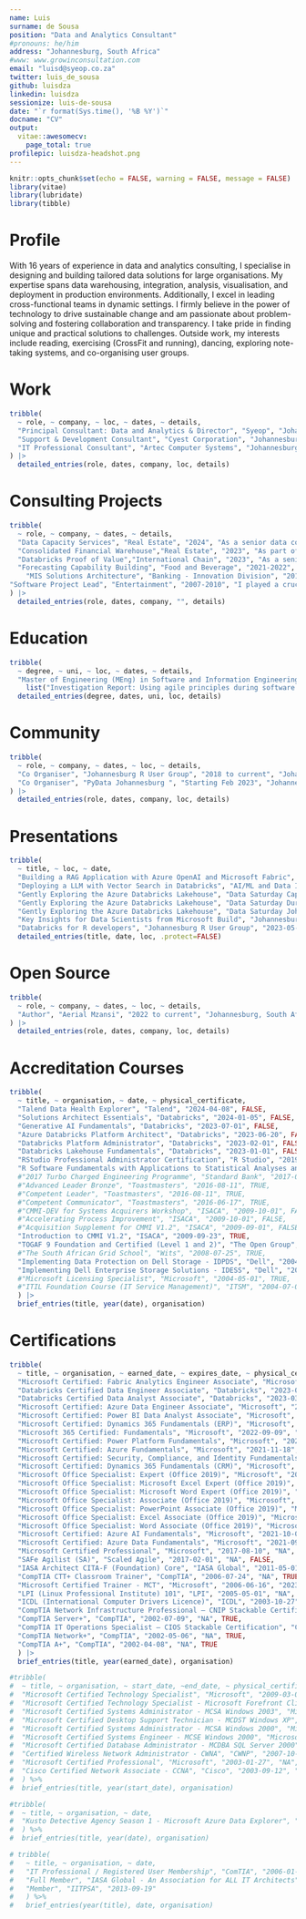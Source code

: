```yaml
---
name: Luis
surname: de Sousa
position: "Data and Analytics Consultant"
#pronouns: he/him
address: "Johannesburg, South Africa"
#www: www.growinconsultation.com
email: "luisd@syeop.co.za"
twitter: luis_de_sousa
github: luisdza
linkedin: luisdza
sessionize: luis-de-sousa
date: "`r format(Sys.time(), '%B %Y')`"
docname: "CV"
output:
  vitae::awesomecv:
    page_total: true
profilepic: luisdza-headshot.png
---
```


```r
knitr::opts_chunk$set(echo = FALSE, warning = FALSE, message = FALSE)
library(vitae)
library(lubridate)
library(tibble)
```

# Profile

With 16 years of experience in data and analytics consulting, I specialise in designing and building tailored data solutions for large organisations. My expertise spans data warehousing, integration, analysis, visualisation, and deployment in production environments. Additionally, I excel in leading cross-functional teams in dynamic settings. I firmly believe in the power of technology to drive sustainable change and am passionate about problem-solving and fostering collaboration and transparency. I take pride in finding unique and practical solutions to challenges. Outside work, my interests include reading, exercising (CrossFit and running), dancing, exploring note-taking systems, and co-organising user groups.

# Work

```r
tribble(
  ~ role, ~ company, ~ loc, ~ dates, ~ details,
  "Principal Consultant: Data and Analytics & Director", "Syeop", "Johannesburg, South Africa", "May. 2007 - Present", "I lead high-impact data and analytics initiatives across diverse sectors such as real estate, food and beverage, and banking. My managerial responsibilities encompass prospecting, negotiating, and overseeing business and project management. Additionally, I contribute to team development by recruiting, training, and mentoring staff. My technical expertise includes market analysis, consolidating financial data on cloud platforms, forecasting, and developing Management Information Systems (MIS) architectures. I have worked with various technologies in these projects, such as the Microsoft Data Platform, MySQL, Google BigQuery, Azure Databricks, and FiveTran. I am proficient in SQL, R, and Python.",
  "Support & Development Consultant", "Cyest Corporation", "Johannesburg, South Africa", "August 2004 - April 2007", "Before DevOps emerged, I served as a deployment automation engineer. I designed, developed, and managed a custom SQL replication framework using SSIS in this capacity. My responsibilities also included overseeing system upgrades, providing technical support, and implementing additional integrations. Throughout these projects, I extensively utilised Microsoft Data Platform and Microsoft BizTalk technologies.",
  "IT Professional Consultant", "Artec Computer Systems", "Johannesburg, South Africa", "July 2002 - July 2004", "My role involved providing technical support for applications, desktops, networks, and servers primarily in Microsoft environments. This included working with Microsoft technologies such as Windows 98, NT4, 2000, and 2003, as well as MS SQL Server and Exchange in clustered configurations. Beyond Microsoft technologies, I managed Cisco's LAN, WAN, and VOIP systems, worked with Interactive Voice Response (IVR) technologies, and maintained Dell & EMC hardware."
) |>
  detailed_entries(role, dates, company, loc, details)
```

# Consulting Projects

```r
tribble(
  ~ role, ~ company, ~ dates, ~ details,
  "Data Capacity Services", "Real Estate", "2024", "As a senior data consultant, I created data structures that allowed researchers to analyse South Africa's property markets for the CityMark report. I used MSSQL for data management and R for spatial analysis to generate insights across national and metropolitan areas.",
  "Consolidated Financial Warehouse","Real Estate", "2023", "As part of a two-person senior consulting team, we created and implemented a unified overview of the company's financial performance across all its entities. We used financial systems like Xero, JDE, and LOB applications. For this project, we employed FiveTran for data integration, BigQuery for data storage and analytics, Looker Studio for data visualisation, and Google Sheets for data sharing and collaboration.",
  "Databricks Proof of Value","International Chain", "2023", "As a senior consultant in a two-person team, I co-engineered and implemented a Databricks solution in the cloud for both development and production environments. This project involved using technologies such as Azure Databricks, Azure Data Lake Storage Gen2, Azure DevOps, KeyVault, Data Factory, and PowerBI.",
  "Forecasting Capability Building", "Food and Beverage", "2021-2022", "As the project lead and senior consultant on a two-person team, we developed and implemented an automated statistical forecasting system for SKUs within a valuable supply chain. For this initiative, we used R and Microsoft SQL Server.",
    "MIS Solutions Architecture", "Banking - Innovation Division", "2010-2020", "As the lead and senior consultant for a five-person team in the innovation business unit, I managed all Management Information. My responsibilities included reporting and analytics for various payment systems like domestic and cross-border remittances, e-wallets, mobile payments, and banking transactions conducted via the Internet, apps, ATMs, and USSD. I also oversaw the integration of third-party systems, point-of-sale devices, prepaid services, and transit products. Our efforts extended to regulatory reporting, fraud analytics, sanctions screening, and performance monitoring. We developed, maintained, and updated a data warehouse utilising the Microsoft Data Platform, employing technologies such as Microsoft SQL Server, Integration Services, Analysis Services, Reporting Services, and R.",
"Software Project Lead", "Entertainment", "2007-2010", "I played a crucial role in supporting and revamping a royalty calculation engine. This pivotal project involved developing a C# front-end to manage complex financial processes seamlessly integrated with the SAP ERP system. We utilised the Microsoft Data Platform and leveraged Microsoft BizTalk for seamless integration."
) |>
  detailed_entries(role, dates, company, "", details)
```

# Education

```r
tribble(
  ~ degree, ~ uni, ~ loc, ~ dates, ~ details,
  "Master of Engineering (MEng) in Software and Information Engineering", "Wits", "Johannesburg, South Africa", "2015", 
    list("Investigation Report: Using agile principles during software procurement in build versus buy decision-making.")) |>
  detailed_entries(degree, dates, uni, loc, details)
```

# Community

```r
tribble(
  ~ role, ~ company, ~ dates, ~ loc, ~ details,
  "Co Organiser", "Johannesburg R User Group", "2018 to current", "Johannesburg, South Africa", "This group serves as a platform for sharing knowledge, networking, and promoting the use of R in various statistical, data analysis, and programming endeavors within the Johannesburg area. https://www.rusergroup.co.za",
  "Co Organiser", "PyData Johannesburg ", "Starting Feb 2023", "Johannesburg, South Africa", "This local chapter of an international initiative focuses on nurturing community growth and engagement through Python and data science topics tailored to Johannesburg. https://www.pydata.co.za",
) |>
  detailed_entries(role, dates, company, loc, details)
```

# Presentations

```r
tribble(
  ~ title, ~ loc, ~ date,
  "Building a RAG Application with Azure OpenAI and Microsoft Fabric", "Data and AI Community Day Johannesburg", "2024-04-09",
  "Deploying a LLM with Vector Search in Databricks", "AI/ML and Data Infusion Roadshow Durban", "2023-11-11",
  "Gently Exploring the Azure Databricks Lakehouse", "Data Saturday Cape Town 2023", "2023-09-30",
  "Gently Exploring the Azure Databricks Lakehouse", "Data Saturday Durban 2023", "2023-08-19",
  "Gently Exploring the Azure Databricks Lakehouse", "Data Saturday Johannesburg 2023", "2023-08-05",
  "Key Insights for Data Scientists from Microsoft Build", "Johannesburg R User Group", "2023-06-13",
  "Databricks for R developers", "Johannesburg R User Group", "2023-05-09") |>
  detailed_entries(title, date, loc, .protect=FALSE)
```

\newpage

# Open Source

```r
tribble(
  ~ role, ~ company, ~ dates, ~ loc, ~ details,
  "Author", "Aerial Mzansi", "2022 to current", "Johannesburg, South Africa", "A proof of concept project, open-source, aimed at highlighting the beauty of South Africa. This endeavour utilises various technologies, including Quarto, GitHub Actions, AzureStor, and mapbotverse. https://www.aerialmzansi.com/",
) |>
  detailed_entries(role, dates, company, loc, details)
```

# Accreditation Courses

```r
tribble(
  ~ title, ~ organisation, ~ date, ~ physical_certificate,
  "Talend Data Health Explorer", "Talend", "2024-04-08", FALSE,
  "Solutions Architect Essentials", "Databricks", "2024-01-05", FALSE,
  "Generative AI Fundamentals", "Databricks", "2023-07-01", FALSE,
  "Azure Databricks Platform Architect", "Databricks", "2023-06-20", FALSE,
  "Databricks Platform Administrator", "Databricks", "2023-02-01", FALSE,
  "Databricks Lakehouse Fundamentals", "Databricks", "2023-01-01", FALSE,
  "RStudio Professional Administrator Certification", "R Studio", "2019-01-16", TRUE,
  "R Software Fundamentals with Applications to Statistical Analyses and Modelling", "Wits", "2018-07-13", TRUE,
  #"2017 Turbo Charged Engineering Programme", "Standard Bank", "2017-04-07", TRUE,
  #"Advanced Leader Bronze", "Toastmasters", "2016-08-11", TRUE,
  #"Competent Leader", "Toastmasters", "2016-08-11", TRUE,
  #"Competent Communicator", "Toastmasters", "2016-06-17", TRUE,
  #"CMMI-DEV for Systems Acquirers Workshop", "ISACA", "2009-10-01", FALSE,
  #"Accelerating Process Improvement", "ISACA", "2009-10-01", FALSE,
  #"Acquisition Supplement for CMMI V1.2", "ISACA", "2009-09-01", FALSE,
  "Introduction to CMMI V1.2", "ISACA", "2009-09-23", TRUE,
  "TOGAF 9 Foundation and Certified (Level 1 and 2)", "The Open Group", "2009-07-01", FALSE,
  #"The South African Grid School", "Wits", "2008-07-25", TRUE,
  "Implementing Data Protection on Dell Storage - IDPDS", "Dell", "2004-12-08", TRUE,
  "Implementing Dell Enterprise Storage Solutions - IDESS", "Dell", "2004-12-06", TRUE,
  #"Microsoft Licensing Specialist", "Microsoft", "2004-05-01", TRUE,
  #"ITIL Foundation Course (IT Service Management)", "ITSM", "2004-07-01", FALSE
  ) |>
  brief_entries(title, year(date), organisation)
```

# Certifications

```r
tribble(
  ~ title, ~ organisation, ~ earned_date, ~ expires_date, ~ physical_certificate,
  "Microsoft Certified: Fabric Analytics Engineer Associate", "Microsoft", "2024-01-25", "NA", FALSE,
  "Databricks Certified Data Engineer Associate", "Databricks", "2023-06-09", "NA", FALSE,
  "Databricks Certified Data Analyst Associate", "Databricks", "2023-03-01", "NA", FALSE,
  "Microsoft Certified: Azure Data Engineer Associate", "Microsoft", "2022-11-10", "2023-11-11", FALSE,
  "Microsoft Certified: Power BI Data Analyst Associate", "Microsoft", "2022-09-29", "2023-09-30", FALSE,
  "Microsoft Certified: Dynamics 365 Fundamentals (ERP)", "Microsoft", "2022-09-16", "NA", FALSE,
  "Microsoft 365 Certified: Fundamentals", "Microsoft", "2022-09-09", "NA", FALSE,
  "Microsoft Certified: Power Platform Fundamentals", "Microsoft", "2021-11-27", "NA", FALSE,
  "Microsoft Certified: Azure Fundamentals", "Microsoft", "2021-11-18", "NA", FALSE,
  "Microsoft Certified: Security, Compliance, and Identity Fundamentals", "Microsoft", "2021-11-10", "NA", FALSE,
  "Microsoft Certified: Dynamics 365 Fundamentals (CRM)", "Microsoft", "2021-10-22", "NA", FALSE,
  "Microsoft Office Specialist: Expert (Office 2019)", "Microsoft", "2021-10-13", "NA", TRUE,
  "Microsoft Office Specialist: Microsoft Excel Expert (Office 2019)", "Microsoft", "2021-10-13", "NA", TRUE,
  "Microsoft Office Specialist: Microsoft Word Expert (Office 2019)", "Microsoft", "2021-10-13", "NA", TRUE,
  "Microsoft Office Specialist: Associate (Office 2019)", "Microsoft", "2021-10-11", "NA", TRUE,
  "Microsoft Office Specialist: PowerPoint Associate (Office 2019)", "Microsoft", "2021-10-11", "NA", TRUE,
  "Microsoft Office Specialist: Excel Associate (Office 2019)", "Microsoft", "2021-10-11", "NA", TRUE,
  "Microsoft Office Specialist: Word Associate (Office 2019)", "Microsoft", "2021-09-22", "NA", TRUE,
  "Microsoft Certified: Azure AI Fundamentals", "Microsoft", "2021-10-08", "NA", FALSE,
  "Microsoft Certified: Azure Data Fundamentals", "Microsoft", "2021-09-17", "NA", FALSE,
  "Microsoft Certified Professional", "Microsoft", "2017-08-10", "NA", TRUE,
  "SAFe Agilist (SA)", "Scaled Agile", "2017-02-01", "NA", FALSE,
  "IASA Architect CITA-F (Foundation) Core", "IASA Global", "2011-05-01", "NA", FALSE,
  "CompTIA CTT+ Classroom Trainer", "CompTIA", "2006-07-24", "NA", TRUE,
  "Microsoft Certified Trainer - MCT", "Microsoft", "2006-06-16", "2023-09-23", TRUE,
  "LPI (Linux Professional Institute) 101", "LPI", "2005-05-01", "NA", FALSE,
  "ICDL (International Computer Drivers Licence)", "ICDL", "2003-10-27", "NA", TRUE,
  "CompTIA Network Infrastructure Professional – CNIP Stackable Certification", "CompTIA", "2002-07-09", "NA", TRUE,
  "CompTIA Server+", "CompTIA", "2002-07-09", "NA", TRUE,
  "CompTIA IT Operations Specialist – CIOS Stackable Certification", "CompTIA", "2002-05-06", "NA", TRUE,
  "CompTIA Network+", "CompTIA", "2002-05-06", "NA", TRUE,
  "CompTIA A+", "CompTIA", "2002-04-08", "NA", TRUE
  ) |>
  brief_entries(title, year(earned_date), organisation)
```

```r
#tribble(
#  ~ title, ~ organisation, ~ start_date, ~end_date, ~ physical_certificate,
#  "Microsoft Certified Technology Specialist", "Microsoft", "2009-03-06", "NA", TRUE,
#  "Microsoft Certified Technology Specialist - Microsoft Forefront Client and Server, Configuration", "Microsoft", "2009-03-06", "NA", TRUE,
#  "Microsoft Certified Systems Administrator - MCSA Windows 2003", "Microsoft", "2008-03-31", "NA", TRUE,
#  "Microsoft Certified Desktop Support Technician - MCDST Windows XP", "Microsoft", "2006-02-28", "NA", TRUE,
#  "Microsoft Certified Systems Administrator - MCSA Windows 2000", "Microsoft", "2003-09-30", "NA", TRUE,
#  "Microsoft Certified Systems Engineer - MCSE Windows 2000", "Microsoft", "2005-12-22", "NA", TRUE,
#  "Microsoft Certified Database Administrator - MCDBA SQL Server 2000", "Microsoft", "2005-09-28", "NA", TRUE,
#  "Certified Wireless Network Administrator - CWNA", "CWNP", "2007-10-07", "NA", TRUE,
#  "Microsoft Certified Professional", "Microsoft", "2003-01-27", "NA", TRUE,
#  "Cisco Certified Network Associate - CCNA", "Cisco", "2003-09-12", "NA", TRUE
#  ) %>%
#  brief_entries(title, year(start_date), organisation)
```

```r
#tribble(
#  ~ title, ~ organisation, ~ date,
#  "Kusto Detective Agency Season 1 - Microsoft Azure Data Explorer", "Microsoft", "2022-12-19",
#  ) %>%
#  brief_entries(title, year(date), organisation)
```

```r
# tribble(
#   ~ title, ~ organisation, ~ date,
#   "IT Professional / Registered User Membership", "ComTIA", "2006-01-04",
#   "Full Member", "IASA Global - An Association for ALL IT Architects", "2018-04-19",
#   "Member", "IITPSA", "2013-09-19"
#   ) %>%
#   brief_entries(year(title), date, organisation)
```
